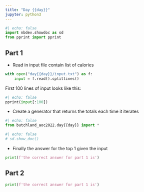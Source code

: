 ```yaml
---
title: "Day {{day}}"
jupyter: python3
---
```


```python
#| echo: false
import nbdev.showdoc as sd
from pprint import pprint
```

## Part 1

* Read in input file contain list of calories
```python
with open("day{{day}}/input.txt") as f:
    input = f.read().splitlines()
```
First 100 lines of input looks like
this:

```python
#| echo: false
pprint(input[:100])
```

* Create a generator that returns the totals each time it iterates

```python
#| echo: false
from butchland_aoc2022.day{{day}} import *

```


```python
#| echo: false
# sd.show_doc()
```

* Finally the answer for the top 1 given the input

```python

print(f'the correct answer for part 1 is')
```

## Part 2

```python
print(f'the correct answer for part 1 is')
```

